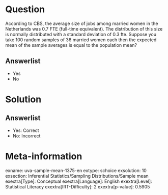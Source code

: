 Question
========

According to CBS, the average size of jobs among married women in the Netherlands was 0.7 FTE (full-time equivalent). The distribution of this size is normally distributed with a standard deviation of 0.3 fte. Suppose you take 100 random samples of 36 married women each then the expected mean of the sample averages is equal to the population mean?

Answerlist
----------

* Yes
* No

Solution
========

Answerlist
----------

* Yes: Correct
* No: Incorrect

Meta-information
================
exname: uva-sample-mean-1375-en
extype: schoice
exsolution: 10
exsection: Inferential Statistics/Sampling Distributions/Sample mean
exextra[Type]: Conceptual
exextra[Language]: English
exextra[Level]: Statistical Literacy
exextra[IRT-Difficulty]: 2
exextra[p-value]: 0.5905
